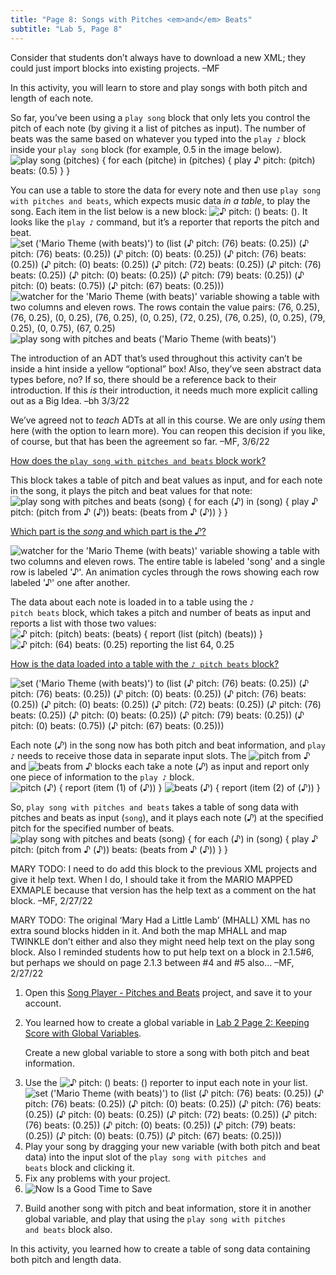 ```yaml
---
title: "Page 8: Songs with Pitches <em>and</em> Beats"
subtitle: "Lab 5, Page 8"
---
```


::: todo
Consider that students don't always have to download a new XML; they could just import blocks into existing projects. --MF
:::

::: learn
In this activity, you will learn to store and play songs with both pitch and length of each note.
:::

<p>So far, you've been using a <code>play song</code> block that only lets you control the pitch of each note (by giving it a list of pitches as input). The number of beats was the same based on whatever you typed into the <code>play ♪</code> block inside your <code>play song</code> block (for example, 0.5 in the image below).<br /> <img src="/img/U2/lab01/play-song-definition.png" title="/img/U2/lab01/play-song-definition.png" alt="play song (pitches) {
for each (pitche) in (pitches) {
play ♪ pitch: (pitch) beats: (0.5)
}
}" class="indent"/></p>

<p>You can use a table to store the data for every note and then use <code>play song with pitches and beats</code>, which expects music data <em>in a table</em>, to play the song. Each item in the list below is a new block: <img src="/img/U2/lab01/note-pitch-beats.png" title="♪ pitch: () beats: ()" alt="♪ pitch: () beats: ()" class="inline nopadtb"/>. It looks like the <code>play ♪</code> command, but it's a reporter that reports the pitch and beat.<br /> <img src="/img/U2/lab01/set-mario-beats.png" title="set (&apos;Mario Theme (with beats)&apos;) to (list (♪ pitch: (76) beats: (0.25)) (♪ pitch: (76) beats: (0.25)) (♪ pitch: (0) beats: (0.25)) (♪ pitch: (76) beats: (0.25)) (♪ pitch: (0) beats: (0.25)) (♪ pitch: (72) beats: (0.25)) (♪ pitch: (76) beats: (0.25)) (♪ pitch: (0) beats: (0.25)) (♪ pitch: (79) beats: (0.25)) (♪ pitch: (0) beats: (0.75)) (♪ pitch: (67) beats: (0.25)))" alt="set (&apos;Mario Theme (with beats)&apos;) to (list (♪ pitch: (76) beats: (0.25)) (♪ pitch: (76) beats: (0.25)) (♪ pitch: (0) beats: (0.25)) (♪ pitch: (76) beats: (0.25)) (♪ pitch: (0) beats: (0.25)) (♪ pitch: (72) beats: (0.25)) (♪ pitch: (76) beats: (0.25)) (♪ pitch: (0) beats: (0.25)) (♪ pitch: (79) beats: (0.25)) (♪ pitch: (0) beats: (0.75)) (♪ pitch: (67) beats: (0.25)))" class="indent"/> <img src="/img/U2/lab01/mario-beats-watcher.png" title="watcher for the &apos;Mario Theme (with beats)&apos; variable showing a table with two columns and eleven rows. The rows contain the value pairs: (76, 0.25), (76, 0.25), (0, 0.25), (76, 0.25), (0, 0.25), (72, 0.25), (76, 0.25), (0, 0.25), (79, 0.25), (0, 0.75), (67, 0.25)" alt="watcher for the &apos;Mario Theme (with beats)&apos; variable showing a table with two columns and eleven rows. The rows contain the value pairs: (76, 0.25), (76, 0.25), (0, 0.25), (76, 0.25), (0, 0.25), (72, 0.25), (76, 0.25), (0, 0.25), (79, 0.25), (0, 0.75), (67, 0.25)" class="indent noshadow"/> <img src="/img/U2/lab01/play-song-beats-mario.png" title="play song with pitches and beats (&apos;Mario Theme (with beats)&apos;)" alt="play song with pitches and beats (&apos;Mario Theme (with beats)&apos;)" class="indent"/></p>

::: todo
<p>The introduction of an ADT that's used throughout this activity can't be inside a hint inside a yellow "optional" box! Also, they've seen abstract data types before, no? If so, there should be a reference back to their introduction. If this <em>is</em> their introduction, it needs much more explicit calling out as a Big Idea. --bh 3/3/22</p>

<p>We've agreed not to <em>teach</em> ADTs at all in this course. We are only <em>using</em> them here (with the option to learn more). You can reopen this decision if you like, of course, but that has been the agreement so far. --MF, 3/6/22</p>
:::

::: endnote
<p><a href="#hint-play-beats" data-toggle="collapse" title="How does the PLAY SONG WITH PITCHES AND BEATS block work?">How does the <code>play song with pitches and beats</code> block work?</a></p>

::: {#hint-play-beats .collapse}
<p>This block takes a table of pitch and beat values as input, and for each note in the song, it plays the pitch and beat values for that note:<br /> <img src="/img/U2/lab01/play-song-beats-definition.png" title="play song with pitches and beats (song) {
for each (♪) in (song) {
play ♪ pitch: (pitch from ♪ (♪)) beats: (beats from ♪ (♪))
}
}" alt="play song with pitches and beats (song) {
for each (♪) in (song) {
play ♪ pitch: (pitch from ♪ (♪)) beats: (beats from ♪ (♪))
}
}" class="indent"/></p>

<p><a href="#hint-block-vars" data-toggle="collapse" title="Which part of the data is the song and which part is the ♪?">Which part is the <var>song</var> and which part is the <var>♪</var>?</a></p>

::: {#hint-block-vars .collapse}
<img src="/img/U2/lab01/mario-beats-watcher-labeled.gif" title="watcher for the &apos;Mario Theme (with beats)&apos; variable showing a table with two columns and eleven rows. The entire table is labeled &apos;song&apos; and a single row is labeled &apos;♪&apos;. An animation cycles through the rows showing each row labeled &apos;♪&apos; one after another." alt="watcher for the &apos;Mario Theme (with beats)&apos; variable showing a table with two columns and eleven rows. The entire table is labeled &apos;song&apos; and a single row is labeled &apos;♪&apos;. An animation cycles through the rows showing each row labeled &apos;♪&apos; one after another." class="noshadow indent"/>
:::

<p>

The data about each note is loaded in to a table using the <code>♪ pitch beats</code> block, which takes a pitch and number of beats as input and reports a list with those two values:<br /> <img src="/img/U2/lab01/note-pitch-beats-definition.png" title="♪ pitch: (pitch) beats: (beats) {
report (list (pitch) (beats))
}" alt="♪ pitch: (pitch) beats: (beats) {
report (list (pitch) (beats))
}" class="indent"/> <img src="/img/U2/lab01/note-pitch-beats-reporting.png" title="♪ pitch: (64) beats: (0.25) reporting the list 64, 0.25" alt="♪ pitch: (64) beats: (0.25) reporting the list 64, 0.25" class="indent"/>

<p><a href="#hint-loading" data-toggle="collapse" title="How is the data loaded into a table with the ♪ PITCH BEATS block?">How is the data loaded into a table with the <code>♪ pitch beats</code> block?</a></p>

::: {#hint-loading .collapse}
<img src="/img/U2/lab01/set-mario-beats.png" title="set (&apos;Mario Theme (with beats)&apos;) to (list (♪ pitch: (76) beats: (0.25)) (♪ pitch: (76) beats: (0.25)) (♪ pitch: (0) beats: (0.25)) (♪ pitch: (76) beats: (0.25)) (♪ pitch: (0) beats: (0.25)) (♪ pitch: (72) beats: (0.25)) (♪ pitch: (76) beats: (0.25)) (♪ pitch: (0) beats: (0.25)) (♪ pitch: (79) beats: (0.25)) (♪ pitch: (0) beats: (0.75)) (♪ pitch: (67) beats: (0.25)))" alt="set (&apos;Mario Theme (with beats)&apos;) to (list (♪ pitch: (76) beats: (0.25)) (♪ pitch: (76) beats: (0.25)) (♪ pitch: (0) beats: (0.25)) (♪ pitch: (76) beats: (0.25)) (♪ pitch: (0) beats: (0.25)) (♪ pitch: (72) beats: (0.25)) (♪ pitch: (76) beats: (0.25)) (♪ pitch: (0) beats: (0.25)) (♪ pitch: (79) beats: (0.25)) (♪ pitch: (0) beats: (0.75)) (♪ pitch: (67) beats: (0.25)))" class="indent"/>
:::

</p>

<p>Each note (<var>♪</var>) in the song now has both pitch and beat information, and <code>play ♪</code> needs to receive those data in separate input slots. The <img src="/img/U2/lab01/pitch.png" title="pitch from ♪" alt="pitch from ♪" class="inline nopadtb"/> and <img src="/img/U2/lab01/beats.png" title="beats from ♪" alt="beats from ♪" class="inline nopadtb"/> blocks each take a note (<var>♪</var>) as input and report only one piece of information to the <code>play ♪</code> block.<br /> <img src="/img/U2/lab01/pitch-definition.png" title="pitch (♪) {
report (item (1) of (♪))
}" alt="pitch (♪) {
report (item (1) of (♪))
}" class="indent"/> <img src="/img/U2/lab01/beats-definition.png" title="beats (♪) {
report (item (2) of (♪))
}" alt="beats (♪) {
report (item (2) of (♪))
}" class="indent"/></p>

<p>So, <code>play song with pitches and beats</code> takes a table of song data with pitches and beats as input (<code>song</code>), and it plays each note (<var>♪</var>) at the specified pitch for the specified number of beats.<br /> <img src="/img/U2/lab01/play-song-beats-definition.png" title="play song with pitches and beats (song) {
for each (♪) in (song) {
play ♪ pitch: (pitch from ♪ (♪)) beats: (beats from ♪ (♪))
}
}" alt="play song with pitches and beats (song) {
for each (♪) in (song) {
play ♪ pitch: (pitch from ♪ (♪)) beats: (beats from ♪ (♪))
}
}" class="indent"/></p>
:::
:::

::: todo
<p>MARY TODO: I need to do add this block to the previous XML projects and give it help text. When I do, I should take it from the MARIO MAPPED EXMAPLE because that version has the help text as a comment on the hat block. --MF, 2/27/22</p>

<p>MARY TODO: The original 'Mary Had a Little Lamb' (MHALL) XML has no extra sound blocks hidden in it. And both the map MHALL and map TWINKLE don't either and also they might need help text on the play song block. Also I reminded students how to put help text on a block in 2.1.5#6, but perhaps we should on page 2.1.3 between #4 and #5 also... --MF, 2/27/22</p>
:::

::: forYouToDo
<ol>

<li>Open this <a class="js-run snap-project" href="/prog/lab-5/song-player-pitches-beats.xml" title="Song Player - Pitches and Beats - Snap! project" target="_blank">Song Player - Pitches and Beats</a> project, and save it to your account.</li>

<li>

::: sidenote
You learned how to create a global variable in <a href="/lab-2/2-keeping-score.html" title="Lab 2 Page 2: Keeping Score with Global Variables">Lab 2 Page 2: Keeping Score with Global Variables</a>.
:::

Create a new global variable to store a song with both pitch and beat information.

</li>

<li>Use the <img src="/img/U2/lab01/note-pitch-beats.png" title="♪ pitch: () beats: ()" alt="♪ pitch: () beats: ()" class="inline nopadtb"/> reporter to input each note in your list. <img src="/img/U2/lab01/set-mario-beats.png" title="set (&apos;Mario Theme (with beats)&apos;) to (list (♪ pitch: (76) beats: (0.25)) (♪ pitch: (76) beats: (0.25)) (♪ pitch: (0) beats: (0.25)) (♪ pitch: (76) beats: (0.25)) (♪ pitch: (0) beats: (0.25)) (♪ pitch: (72) beats: (0.25)) (♪ pitch: (76) beats: (0.25)) (♪ pitch: (0) beats: (0.25)) (♪ pitch: (79) beats: (0.25)) (♪ pitch: (0) beats: (0.75)) (♪ pitch: (67) beats: (0.25)))" alt="set (&apos;Mario Theme (with beats)&apos;) to (list (♪ pitch: (76) beats: (0.25)) (♪ pitch: (76) beats: (0.25)) (♪ pitch: (0) beats: (0.25)) (♪ pitch: (76) beats: (0.25)) (♪ pitch: (0) beats: (0.25)) (♪ pitch: (72) beats: (0.25)) (♪ pitch: (76) beats: (0.25)) (♪ pitch: (0) beats: (0.25)) (♪ pitch: (79) beats: (0.25)) (♪ pitch: (0) beats: (0.75)) (♪ pitch: (67) beats: (0.25)))" class="indent"/></li>

<li>Play your song by dragging your new variable (with both pitch and beat data) into the input slot of the <code>play song with pitches and beats</code> block and clicking it.</li>

<li>Fix any problems with your project.</li>

<li><img src="/img/icons/save-now.png" title="Now Is a Good Time to Save" alt="Now Is a Good Time to Save" class="inline"/></li>

</ol>
:::

::: {.ifTime .show}
<ol start="7">

<li>Build another song with pitch and beat information, store it in another global variable, and play that using the <code>play song with pitches and beats</code> block also.</li>

</ol>
:::

::: learn
In this activity, you learned how to create a table of song data containing both pitch and length data.
:::
